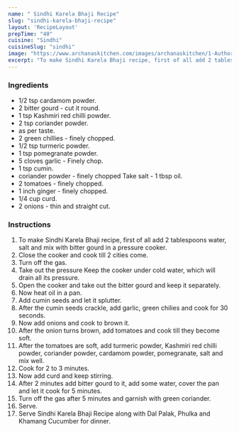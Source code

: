 ---
name: " Sindhi Karela Bhaji Recipe"
slug: "sindhi-karela-bhaji-recipe"
layout: 'RecipeLayout'
prepTime: "40"
cuisine: "Sindhi"
cuisineSlug: "sindhi"
image: "https://www.archanaskitchen.com/images/archanaskitchen/1-Author/nithya.anantham/Sindhi_Karela_Bhaji_Recipe_27_1600.jpg"
excerpt: "To make Sindhi Karela Bhaji recipe, first of all add 2 tablespoons water, salt and mix with bitter gourd in a pressure cooker"
---

### Ingredients

-  1/2 tsp cardamom powder.
- 2 bitter gourd - cut it round.
-  1 tsp Kashmiri red chilli powder.
-  2 tsp coriander powder.
-  as per taste.
-  2 green chillies - finely chopped.
-  1/2 tsp turmeric powder.
-  1 tsp pomegranate powder.
-  5 cloves garlic - Finely chop.
-  1 tsp cumin.
-  coriander powder - finely chopped Take salt - 1 tbsp oil.
-  2 tomatoes - finely chopped.
-  1 inch ginger - finely chopped.
-  1/4 cup curd.
-  2 onions - thin and straight cut.

### Instructions

1. To make Sindhi Karela Bhaji recipe, first of all add 2 tablespoons water, salt and mix with bitter gourd in a pressure cooker.
1. Close the cooker and cook till 2 cities come.
1. Turn off the gas.
1. Take out the pressure Keep the cooker under cold water, which will drain all its pressure.
1. Open the cooker and take out the bitter gourd and keep it separately.
1. Now heat oil in a pan.
1. Add cumin seeds and let it splutter.
1. After the cumin seeds crackle, add garlic, green chilies and cook for 30 seconds.
1. Now add onions and cook to brown it.
1. After the onion turns brown, add tomatoes and cook till they become soft.
1. After the tomatoes are soft, add turmeric powder, Kashmiri red chilli powder, coriander powder, cardamom powder, pomegranate, salt and mix well.
1. Cook for 2 to 3 minutes.
1. Now add curd and keep stirring.
1. After 2 minutes add bitter gourd to it, add some water, cover the pan and let it cook for 5 minutes.
1. Turn off the gas after 5 minutes and garnish with green coriander.
1. Serve.
1. Serve Sindhi Karela Bhaji Recipe along with Dal Palak, Phulka and Khamang Cucumber for dinner.
